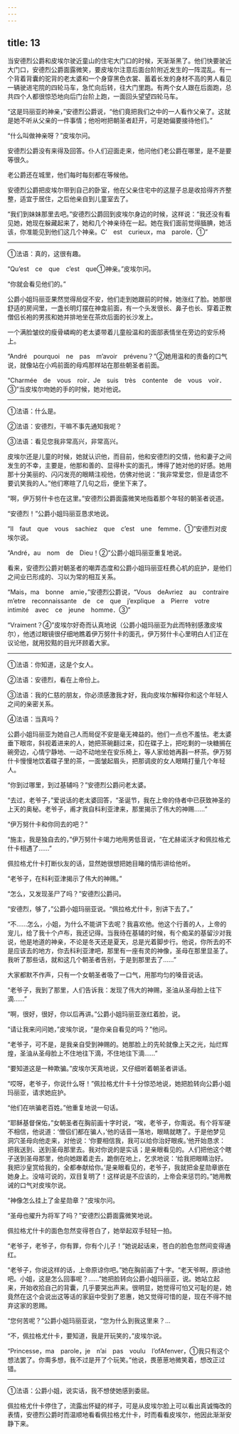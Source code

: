 ```yaml
---
---
---
```

title: 13
---





当安德烈公爵和皮埃尔驶近童山的住宅大门口的时候，天渐渐黑了。他们快要驶近大门口，安德烈公爵面露微笑，要皮埃尔注意后面台阶附近发生的一阵混乱。有一个背着背囊的驼背的老太婆和一个身穿黑色衣裳、蓄着长发的身材不高的男人看见一辆驶进宅院的四轮马车，急忙向后转，往大门里跑。有两个女人跟在后面跑，总共四个人都很惊恐地向后门台阶上跑，一面回头望望四轮马车。

“这是玛丽亚的神亲，”安德烈公爵说，“他们竟把我们之中的一人看作父亲了。这就是她不听从父亲的一件事情；他吩咐把朝圣者赶开，可是她偏要接待他们。”

“什么叫做神亲呀？”皮埃尔问。

安德烈公爵没有来得及回答。仆人们迎面走来，他问他们老公爵在哪里，是不是要等很久。

老公爵还在城里，他们每时每刻都在等候他。

安德烈公爵把皮埃尔带到自己的卧室，他在父亲住宅中的这屋子总是收拾得齐齐整整，适宜于居住，之后他亲自到儿童室去了。

“我们到妹妹那里去吧。”安德烈公爵回到皮埃尔身边的时候，这样说：“我还没有看见她，她现在躲藏起来了，她和几个神亲待在一起。她在我们面前觉得腼腆，她活该，你准能见到他们这几个神亲。C’　est　curieux，ma　parole．①”

--------

①法语：真的，这很有趣。

“Qu’est　ce　que　c’est　que①神亲。”皮埃尔问。

“你就会看见他们的。”

公爵小姐玛丽亚果然觉得局促不安，他们走到她跟前的时候，她涨红了脸。她那很舒适的房间里，一盏长明灯摆在神龛前面，有一个头发很长、鼻子也长、穿着正教僧侣长袍的男孩和她并排地坐在茶炊后面的长沙发上。

一个满脸皱纹的瘦骨嶙峋的老太婆带着儿童般温和的面部表情坐在旁边的安乐椅上。

“André　pourquoi　ne　pas　m’avoir　prévenu？”②她用温和的责备的口气说，就像站在小鸡前面的母鸡那样站在那些朝圣者前面。

“Charmée　de　vous　roir．Je　suis　très　contente　de　vous　voir．③”当皮埃尔吻她的手的时候，她对他说。

--------

①法语：什么是。

②法语：安德烈，干嘛不事先通知我呢？

③法语：看见您我非常高兴，非常高兴。

皮埃尔还是儿童的时候，她就认识他，而目前，他和安德烈的交情，他和妻子之间发生的不幸，主要是，他那和善的、显得朴实的面孔，博得了她对他的好感。她用那十分美丽的、闪闪发亮的眼睛注视他，仿佛对他说：“我非常爱您，但是请您不要讥笑我的人。”他们寒暄了几句之后，便坐下来了。

“啊，伊万努什卡也在这里。”安德烈公爵面露微笑地指着那个年轻的朝圣者说道。

“安德烈！”公爵小姐玛丽亚恳求地说。

“Il　faut　que　vous　sachiez　que　c’est　une　femme．①”安德烈对皮埃尔说。

“André，au　nom　de　Dieu！②”公爵小姐玛丽亚重复地说。

看来，安德烈公爵对朝圣者的嘲弄态度和公爵小姐玛丽亚枉费心机的庇护，是他们之间业已形成的、习以为常的相互关系。

“Mais，ma　bonne　amie，”安德烈公爵说，“Vous　deAvriez　au　contraire　m’etre　reconnaissante　de　ce　que　j’explique　a　Pierre　votre　intimité　avec　ce　jeune　homme．③”

“Vraiment？④”皮埃尔好奇而认真地说（公爵小姐玛丽亚为此而特别感激皮埃尔），他透过眼镜很仔细地瞧着伊万努什卡的面孔，伊万努什卡心里明白人们正在议论他，就用狡黠的目光环顾着大家。

--------

①法语：你知道，这是个女人。

②法语：安德烈，看在上帝份上。

③法语：我的仁慈的朋友，你必须感激我才好，我向皮埃尔解释你和这个年轻人之间的亲密关系。

④法语：当真吗？

公爵小姐玛丽亚为她自己人而局促不安是毫无裨益的。他们一点也不羞怯。老太婆垂下眼帘，斜视着进来的人，她把茶碗翻过来，扣在碟子上，把吃剩的一块糖搁在碗旁边，心情宁静地、一动不动地坐在安乐椅上，等人家给她再斟一杯茶。伊万努什卡慢慢地饮着碟子里的茶，一面皱起眉头，把那调皮的女人眼睛打量几个年轻人。

“你到过哪里，到过基辅吗？”安德烈公爵问老太婆。

“去过，老爷子，”爱说话的老太婆回答，“圣诞节，我在上帝的侍者中已获致神圣的上天的奥秘。老爷子，甫才我自科利亚津来，那里揭示了伟大的神赐……”

“伊万努什卡和你同去的吧？”

“施主，我是独自去的，”伊万努什卡竭力地用男低音说，“在尤赫诺沃才和佩拉格尤什卡相遇了……”

佩拉格尤什卡打断伙友的话，显然她很想把她目睹的情形讲给他听。

“老爷子，在科利亚津揭示了伟大的神赐。”

“怎么，又发现圣尸了吗？”安德烈公爵问。

“安德烈，够了，”公爵小姐玛丽亚说。“佩拉格尤什卡，别讲下去了。”

“不……怎么，小姐，为什么不能讲下去呢？我喜欢他。他这个行善的人，上帝的宠儿，给了我十个卢布，我还记得。当我待在基辅的时候，有个痴呆的基留沙对我说，他是地道的神亲，不论是冬天还是夏天，总是光着脚步行。他说，你所去的不是应该去的地方，你去科利亚津吧，那里有一座有灵的神像，圣母在那里显圣了。我听了那些话，就和这几个朝圣者告别，于是到那里去了……”

大家都默不作声，只有一个女朝圣者吸了一口气，用那均匀的嗓音说话。

“老爷子，我到了那里，人们告诉我：发现了伟大的神赐，圣油从圣母脸上往下滴……”

“啊，很好，很好，你以后再讲。”公爵小姐玛丽亚涨红着脸，说。

“请让我来问问她，”皮埃尔说，“是你亲自看见的吗？”他问。

“老爷子，可不是，是我亲自受到神赐的。她那脸上的先轮就像上天之光，灿烂辉煌，圣油从圣母脸上不住地往下滴，不住地往下滴……”

“要知道这是一种欺骗。”皮埃尔天真地说，又仔细听着朝圣者讲话。

“哎呀，老爷子，你说什么呀！”佩拉格尤什卡十分惊恐地说，她把脸转向公爵小姐玛丽亚，请求她庇护。

“他们在哄骗老百姓。”他重复地说一句话。

“耶稣基督保佑，”女朝圣者在胸前画十字时说，“唉，老爷子，你甭说。有个将军硬不相信，他说道：‘僧侣们都在骗人，’他的话音一落地，眼睛就瞎了。于是他梦见洞穴圣母向他走来，对他说：‘你要相信我，我可以给你治好眼疾。’他开始恳求：把我送到、送到圣母那里去。我对你说的是实话；是亲眼看见的。人们把他这个瞎子送到圣母那里，他向她跟着走去，跪倒在地上，乞求地说：‘给我把眼睛治好。我把沙皇赏给我的，全都奉献给你。’是亲眼看见的，老爷子，我就把金星勋章嵌在她身上。没啥可说的，双目复明了！这样说是不应该的，上帝会来惩罚的。”她用教诫的口气对皮埃尔说。

“神像怎么挂上了金星勋章？”皮埃尔问。

“圣母也擢升为将军了吗？”安德烈公爵面露微笑地说。

佩拉格尤什卡的面色忽然变得苍白了，她举起双手轻轻一拍。

“老爷子，老爷子，你有罪，你有个儿子！”她说起话来，苍白的脸色忽然间变得通红。

“老爷子，你说这样的话，上帝原谅你吧。”她在胸前画了十字。“老天爷啊，原谅他吧。小姐，这是怎么回事呢？……”她把脸转向公爵小姐玛丽亚，说。她站立起来，开始收拾自己的背囊，几乎要哭出声来。很明显，她觉得可怕又可耻的是，她竟然在这个会说出这等话的家庭中受到了恩惠，她又觉得可惜的是，现在不得不抛弃这家的恩赐。

“您何苦呢？”公爵小姐玛丽亚说，“您为什么到我这里来？…

“不，佩拉格尤什卡，要知道，我是开玩笑的，”皮埃尔说。

“Princesse，ma　parole，je　n’ai　pas　voulu　l’ofAfenver，①我只有这个想法罢了。你甭多想，我不过是开了个玩笑。”他说，畏葸葸地微笑着，想改正过错。

--------

①法语：公爵小姐，说实话，我不想使她感到委屈。

佩拉格尤什卡停住了，流露出怀疑的样子，可是从皮埃尔脸上可以看出真诚悔改的表情，安德烈公爵时而温顺地看看佩拉格尤什卡，时而看看皮埃尔，他因此渐渐安静下来。